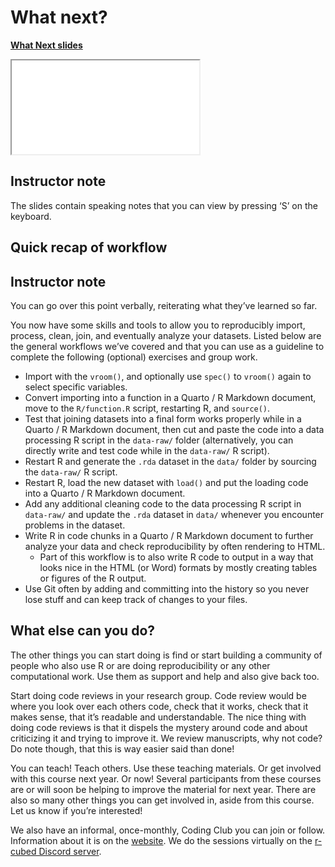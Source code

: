 # What next? {#sec-final-remarks}

[**What Next slides**](slides/next-steps.html)

<div>

```{=html}
<iframe class="slide-deck" src="../slides/what-next.html"></iframe>
```

</div>

::: {.callout-note collapse="true"}
## Instructor note

The slides contain speaking notes that you can view by pressing 'S' on
the keyboard.
:::

## Quick recap of workflow {#sec-general-workflow}

::: {.callout-note appearance="minimal" collapse="true"}
## Instructor note

You can go over this point verbally, reiterating what they've learned so
far.
:::

You now have some skills and tools to allow you to reproducibly import,
process, clean, join, and eventually analyze your datasets. Listed below
are the general workflows we've covered and that you can use as a
guideline to complete the following (optional) exercises and group work.

-   Import with the `vroom()`, and optionally use `spec()` to `vroom()`
    again to select specific variables.
-   Convert importing into a function in a Quarto / R Markdown document,
    move to the `R/function.R` script, restarting R, and `source()`.
-   Test that joining datasets into a final form works properly while in
    a Quarto / R Markdown document, then cut and paste the code into a
    data processing R script in the `data-raw/` folder (alternatively,
    you can directly write and test code while in the `data-raw/` R
    script).
-   Restart R and generate the `.rda` dataset in the `data/` folder by
    sourcing the `data-raw/` R script.
-   Restart R, load the new dataset with `load()` and put the loading
    code into a Quarto / R Markdown document.
-   Add any additional cleaning code to the data processing R script in
    `data-raw/` and update the `.rda` dataset in `data/` whenever you
    encounter problems in the dataset.
-   Write R in code chunks in a Quarto / R Markdown document to further
    analyze your data and check reproducibility by often rendering to
    HTML.
    -   Part of this workflow is to also write R code to output in a way
        that looks nice in the HTML (or Word) formats by mostly creating
        tables or figures of the R output.
-   Use Git often by adding and committing into the history so you never
    lose stuff and can keep track of changes to your files.

## What else can you do?

The other things you can start doing is find or start building a
community of people who also use R or are doing reproducibility or any
other computational work. Use them as support and help and also give
back too.

Start doing code reviews in your research group. Code review would be
where you look over each others code, check that it works, check that it
makes sense, that it's readable and understandable. The nice thing with
doing code reviews is that it dispels the mystery around code and about
criticizing it and trying to improve it. We review manuscripts, why not
code? Do note though, that this is way easier said than done!

You can teach! Teach others. Use these teaching materials. Or get
involved with this course next year. Or now! Several participants from
these courses are or will soon be helping to improve the material for
next year. There are also so many other things you can get involved in,
aside from this course. Let us know if you're interested!

We also have an informal, once-monthly, Coding Club you can join or
follow. Information about it is on the
[website](https://coding-club.rostools.org/). We do the sessions
virtually on the [r-cubed Discord
server](https://discord.gg/xHPyj7dxJx).
